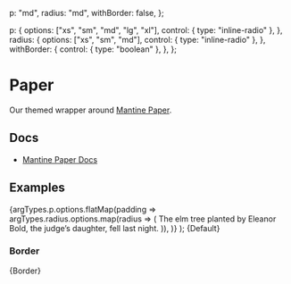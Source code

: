 
  p: "md",
  radius: "md",
  withBorder: false,
};

  p: {
    options: ["xs", "sm", "md", "lg", "xl"],
    control: { type: "inline-radio" },
  },
  radius: {
    options: ["xs", "sm", "md"],
    control: { type: "inline-radio" },
  },
  withBorder: {
    control: { type: "boolean" },
  },
};

<Meta title="Utils/Paper" component={Paper} args={args} argTypes={argTypes} />

# Paper

Our themed wrapper around [Mantine Paper](https://mantine.dev/core/paper/).

## Docs

- [Mantine Paper Docs](https://mantine.dev/core/paper/)

## Examples

  <Grid columns={argTypes.radius.options.length}>
    {argTypes.p.options.flatMap(padding =>
      argTypes.radius.options.map(radius => (
        <Grid.Col span={1}>
          <Paper {...args} p={padding} radius={radius}>
            The elm tree planted by Eleanor Bold, the judge’s daughter, fell
            last night.
          </Paper>
        </Grid.Col>
      )),
    )}
  </Grid>
);


<Canvas>
  <Story name="Default">{Default}</Story>
</Canvas>

### Border


<Canvas>
  <Story name="Border">{Border}</Story>
</Canvas>
